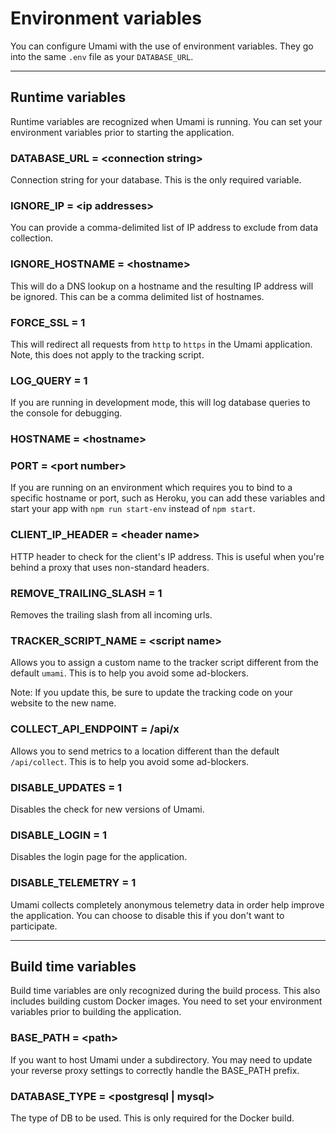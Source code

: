 # Environment variables

You can configure Umami with the use of environment variables. They go into the same `.env` file as your `DATABASE_URL`.

---

## Runtime variables

Runtime variables are recognized when Umami is running. You can set your environment variables prior to starting the application.

### DATABASE_URL = &lt;connection string&gt;

Connection string for your database. This is the only required variable.

### IGNORE_IP = &lt;ip addresses&gt;

You can provide a comma-delimited list of IP address to exclude from data collection.

### IGNORE_HOSTNAME = &lt;hostname&gt;

This will do a DNS lookup on a hostname and the resulting IP address will be ignored. This can be a comma delimited list of hostnames.

### FORCE_SSL = 1

This will redirect all requests from `http` to `https` in the Umami application. Note, this does not apply to the tracking script.

### LOG_QUERY = 1

If you are running in development mode, this will log database queries to the console for debugging.

### HOSTNAME = &lt;hostname&gt;
### PORT = &lt;port number&gt;

If you are running on an environment which requires you to bind to a specific hostname or port, such as Heroku, you can add
these variables and start your app with `npm run start-env` instead of `npm start`.

### CLIENT_IP_HEADER = &lt;header name&gt;

HTTP header to check for the client's IP address. This is useful when you're
behind a proxy that uses non-standard headers.

### REMOVE_TRAILING_SLASH = 1

Removes the trailing slash from all incoming urls.

### TRACKER_SCRIPT_NAME = &lt;script name&gt;

Allows you to assign a custom name to the tracker script different from the default `umami`. This is to help you avoid some ad-blockers.

Note: If you update this, be sure to update the tracking code on your website to the new name.

### COLLECT_API_ENDPOINT = /api/x

Allows you to send metrics to a location different than the default `/api/collect`. This is to help you avoid some ad-blockers.

### DISABLE_UPDATES = 1

Disables the check for new versions of Umami.

### DISABLE_LOGIN = 1

Disables the login page for the application.

### DISABLE_TELEMETRY = 1

Umami collects completely anonymous telemetry data in order help improve the application. You can choose to disable this if you don't want to participate.

---

## Build time variables

Build time variables are only recognized during the build process. This also includes building custom Docker images. You need to set your environment variables prior to building the application.

### BASE_PATH = &lt;path&gt;

If you want to host Umami under a subdirectory. You may need to update your reverse proxy settings to correctly handle the BASE_PATH prefix.


### DATABASE_TYPE = &lt;postgresql | mysql&gt;

The type of DB to be used. This is only required for the Docker build.

